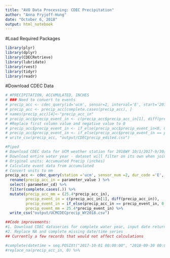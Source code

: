 ```yaml
---
title: "AVO Data Processing: CDEC Precipitation"
author: "Anna Fryjoff-Hung"
date: "October 6, 2018"
output: html_notebook
---
```



#Load Required Packages
```r
library(plyr)
library(dplyr)
library(CDECRetrieve)
library(lubridate)
library(rvest)
library(tidyr)
library(readr)
```


#Download CDEC Data
```r
# #PRECIPITATION, ACCUMULATED, INCHES
# ### Need to convert to events
# precip_acc <- cdec_query(id='ucm', sensor=2, interval='E', start='2017-11-06', end='2018-07-23')
# precip_acc <- precip_acc[complete.cases(precip_acc), ]
# names(precip_acc)[4]<-"precip_acc_in"
# precip_acc$precip_event_in <- c(precip_acc$precip_acc_in[1], diff(precip_acc$precip_acc_in))
# #Replace first column value and negative value to 0
# precip_acc$precip_event_in <- if_else(precip_acc$precip_event_in<0, 0, precip_acc$precip_event_in)
# precip_acc$precip_event_in <- if_else(precip_acc$precip_event_in == precip_acc$precip_event_in, 0, precip_acc$precip_event_in)
# write_csv(precip_acc, "output/CDECprecip_edited.csv")

#Piped
# Download CDEC data for UCM weather station for 2018WY 10/1/2017-9/30/2018
# Download entire water year - dataset will filter on its own when joined to PT dataset but now you will be able to generate stats for the entire water year
# Original units: Accumuated Precip (inches)
# Calculate event data from accumulated
# Convert units to mm 
precip_acc <- cdec_query(station ='ucm', sensor_num =2, dur_code ='E', start_date ='2017-10-01', end_date ='2018-09-30') %>% 
  rename(precip_acc_in = parameter_value ) %>% 
  select(-parameter_cd) %>%
  filter(complete.cases(.)) %>%
  mutate(precip_acc_mm = (25.4*precip_acc_in),
         precip_event_in = c(precip_acc_in[1], diff(precip_acc_in)),
         precip_event_in = if_else(precip_acc_in == precip_event_in, 0, precip_event_in),
         precip_event_mm = 25.4*precip_event_in) %>% 
  write_csv("output/UCMCDECprecip_WY2018.csv")

##Code improvements: 
#1. Download CDEC dataseries for complete water year, input date returns start of day, not end.  Could download 10-1 thourgh 10-1 and drop last row
#2. Replace NA and complete missing date/time series
## Currently a few records that would not affect calculations 

#complete(datetime = seq.POSIXt("2017-10-01 00:00:00", "2018-09-30 00:00:00", by="minute")) %>% 
#replace_na(precip_acc_in, 0) %>%
  
```


